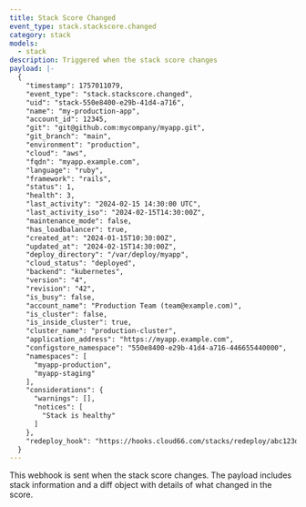```yaml
---
title: Stack Score Changed
event_type: stack.stackscore.changed
category: stack
models:
  - stack
description: Triggered when the stack score changes
payload: |-
  {
    "timestamp": 1757011079,
    "event_type": "stack.stackscore.changed",
    "uid": "stack-550e8400-e29b-41d4-a716",
    "name": "my-production-app",
    "account_id": 12345,
    "git": "git@github.com:mycompany/myapp.git",
    "git_branch": "main",
    "environment": "production",
    "cloud": "aws",
    "fqdn": "myapp.example.com",
    "language": "ruby",
    "framework": "rails",
    "status": 1,
    "health": 3,
    "last_activity": "2024-02-15 14:30:00 UTC",
    "last_activity_iso": "2024-02-15T14:30:00Z",
    "maintenance_mode": false,
    "has_loadbalancer": true,
    "created_at": "2024-01-15T10:30:00Z",
    "updated_at": "2024-02-15T14:30:00Z",
    "deploy_directory": "/var/deploy/myapp",
    "cloud_status": "deployed",
    "backend": "kubernetes",
    "version": "4",
    "revision": "42",
    "is_busy": false,
    "account_name": "Production Team (team@example.com)",
    "is_cluster": false,
    "is_inside_cluster": true,
    "cluster_name": "production-cluster",
    "application_address": "https://myapp.example.com",
    "configstore_namespace": "550e8400-e29b-41d4-a716-446655440000",
    "namespaces": [
      "myapp-production",
      "myapp-staging"
    ],
    "considerations": {
      "warnings": [],
      "notices": [
        "Stack is healthy"
      ]
    },
    "redeploy_hook": "https://hooks.cloud66.com/stacks/redeploy/abc123def456"
  }
---
```


This webhook is sent when the stack score changes. The payload includes stack information and a diff object with details of what changed in the score.
